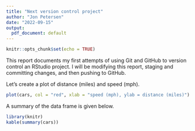 ```yaml
---
title: "Next version control project"
author: "Jon Petersen"
date: "2022-09-15"
output:
  pdf_document: default
---
```


```r
knitr::opts_chunk$set(echo = TRUE)
```

This report documents my first attempts of using Git and GitHub to version control an RStudio project. I will be modifying this report, staging and committing changes, and then pushing to GitHub.

Let's create a plot of distance (miles) and speed (mph).

```r
plot(cars, col = "red", xlab = "speed (mph), ylab = distance (miles)")
```

A summary of the data frame is given below.

```r
library(knitr)
kable(summary(cars))
```

